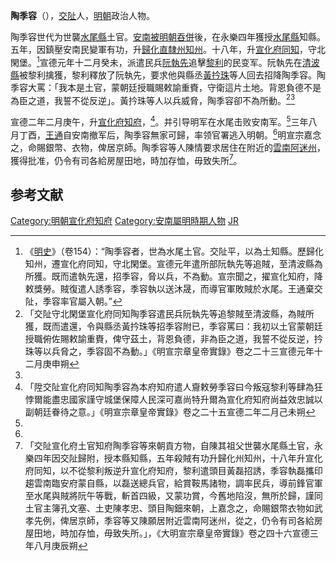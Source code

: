 '''陶季容'''（{{vie|v=Đào Quý Dung|hn=陶季容}}），[[交阯|交阯]]人，[[明朝|明朝]]政治人物。

陶季容世代为世襲[[水尾縣|水尾縣]]土官。[[安南屬明時期|安南被明朝吞併]]後，在永樂四年獲授[[水尾縣|水尾縣]]知縣。五年，因鎮壓安南民變軍有功，升[[歸化直隸州|歸化直隸州]][[知州|知州]]。十八年，升[[宣化府_(交阯)|宣化府]][[同知|同知]]，守北閑堡。<ref name="mingshi">《[[明史|明史]]》（卷154）：“陶季容者，世為水尾土官。交阯平，以為土知縣。歷歸化知州，遷宣化府同知，守北閑堡。宣德元年遣所部阮執先等追賊，至清波縣為所獲。既而遣執先還，招季容，脅以兵，不為動。宣宗聞之，擢宣化知府，降敕獎勞。賊復遣人誘季容，季容執以送沐晟，而導官軍敗賊於水尾。王通棄交阯，季容率官屬入朝。”</ref>宣德元年十二月癸未，派遣民兵[[阮執先|阮執先]]追擊[[黎利|黎利]]的民变军。阮執先在[[清波縣|清波縣]]被黎利擒獲，黎利釋放了阮執先，要求他與縣丞[[黃扲珠|黃扲珠]]等人回去招降陶季容。陶季容大罵：「我本是土官，蒙朝廷授職賜敕諭重賚，守衛這片土地。背恩負德不是為臣之道，我誓不從反逆」。黃扲珠等人以兵威脅，陶季容卻不為所動。<ref>「交阯守北閑堡宣化府同知陶季容遣民兵阮執先等追黎賊至清波縣，為賊所獲，既而遣還，令與縣丞黃扲珠等招季容附已，季容罵曰：我初以土官蒙朝廷授職俯佐賜敕諭重賚，俾守茲土，背恩負德，非為臣之道，我誓不從反逆，扲珠等以兵脅之，季容固不為動。」《明宣宗章皇帝實錄》卷之二十三宣德元年十二月庚申朔</ref><ref name="mingshi"/>

宣德二年二月庚午，升[[宣化府_(清朝)|宣化府]][[知府|知府]]，<ref>「陞交阯宣化府同知陶季容為本府知府遣人齎敕勞季容曰今叛寇黎利等肆為狂悖爾能盡忠國家謹守城堡保障人民深可嘉尚特升爾為宣化府知府尚益效忠誠以副朝廷眷待之意。」《明宣宗章皇帝實錄》卷之二十五宣德二年二月己未朔</ref>。并引导明军在水尾击败安南军。<ref name="mingshi"/>三年八月丁酉，[[王通_(明朝)|王通]]自安南撤军后，陶季容無家可歸，率领官署逃入明朝。<ref name="mingshi"/>明宣宗嘉念之，命賜銀幣、衣物，俾居京師。陶季容等人陳情要求居住在附近的[[雲南|雲南]][[阿迷州|阿迷州]]，獲得批准，仍令有司各給房屋田地，時加存恤，毋致失所<ref>「交阯宣化府土官知府陶季容等來朝貢方物，自陳其祖父世襲水尾縣土官，永樂四年因交阯歸附，授本縣知縣，五年殺賊有功升歸化州知州，十八年升宣化府同知，以不從黎利叛逆升宣化府知府，黎利遣頭目黃磊招誘，季容執磊攜印趨雲南臨安府蒙自縣，以磊送總兵官，給賞鞍馬諸物，調率民兵，導前鋒官軍至水尾與賊將阮午等戰，斬首四級，又蒙功賞，今舊地陷沒，無所於歸，謹同土官主簿孔文塞、土吏陳孝忠、頭目陶鈿來朝，上嘉念之，命賜銀幣衣物如武孝先例，俾居京師，季容等又陳願居附近雲南阿迷州，從之，仍令有司各給房屋田地，時加存恤，毋致失所。」，《大明宣宗章皇帝實錄》卷之四十六宣德三年八月庚辰朔</ref>。
==参考文献==
{{wikisource|明史/卷154}}
<div class="references-small">
<references />
</div>

{{藍山起義}}
{{DEFAULTSORT:Tao}}
[[Category:明朝宣化府知府|Category:明朝宣化府知府]]
[[Category:安南屬明時期人物|Category:安南屬明時期人物]]
[[Category:陶姓|JR]]